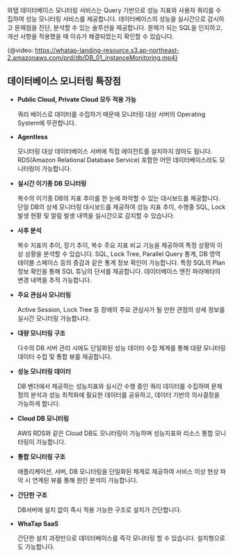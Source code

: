 와탭 데이터베이스 모니터링 서비스는 Query 기반으로 성능 지표와 사용자 쿼리를 수집하여 성능 모니터링 서비스를 제공합니다. 데이터베이스의 성능을 실시간으로 감시하고 문제점을 진단, 분석할 수 있는 솔루션을 제공합니다. 문제가 되는 SQL을 인지하고, 개선 사항을 적용했을 때 이슈가 해결되었는지 확인할 수 있습니다.

{@video: https://whatap-landing-resource.s3.ap-northeast-2.amazonaws.com/prd/db/DB_01_instanceMonitoring.mp4}

## 데이터베이스 모니터링 특장점

* **Public Cloud, Private Cloud 모두 적용 가능**

  쿼리 베이스로 데이터를 수집하기 때문에 모니터링 대상 서버의 Operating System에 무관합니다.

* **Agentless**

  모니터링 대상 데이터베이스 서버에 직접 에이전트를 설치하지 않아도 됩니다. RDS(Amazon Relational Database Service) 포함한 어떤 데이터베이스라도 모니터링이 가능합니다.

* **실시간 이기종 DB 모니터링**

  복수의 이기종 DB의 지표 추이를 한 눈에 파악할 수 있는 대시보드를 제공합니다. 단일 DB의 상세 모니터링 대시보드를 제공하여 성능 지표 추이, 수행중 SQL, Lock 발생 현황 및 알림 발생 내역을 실시간으로 감지할 수 있습니다.

* **사후 분석**

  복수 지표의 추이, 장기 추이, 복수 주요 지표 비교 기능을 제공하여 특정 상황의 이상 상황을 분석할 수 있습니다. SQL, Lock Tree, Parallel Query 통계, DB 영역 테이블 스페이스 등의 증감과 같은 통계 정보 확인이 가능합니다. 특정 SQL의 Plan 정보 확인을 통해 SQL 튜닝의 단서를 제공합니다. 데이터베이스 엔진 파라메타의 변경 내역을 추적 가능합니다.

* **주요 관심사 모니터링**

  Active Session, Lock Tree 등 장애의 주요 관심사가 될 만한 관점의 상세 정보를 실시간 모니터링 가능합니다.

* **대량 모니터링 구조**

  다수의 DB 서버 관리 시에도 단일화된 성능 데이터 수집 체계를 통해 대량 모니터링 데이터 수집 및 통합 뷰를 제공합니다.

* **성능 모니터링 데이터**

  DB 벤더에서 제공하는 성능지표와 실시간 수행 중인 쿼리 데이터를 수집하여 문제점의 분석과 성능 최적화에 필요한 데이터를 공유하고, 데이터 기반의 의사결정을 가능하게 합니다.

* **Cloud DB 모니터링**

  AWS RDS와 같은 Cloud DB도 모니터링이 가능하며 성능지표와 리소스 통합 모니터링이 가능합니다.

* **통합 모니터링 구조**

  애플리케이션, 서버, DB 모니터링을 단일화된 체계로 제공하여 서비스 이상 현상 파악 시 연계된 뷰를 통해 원인 분석이 가능합니다.

* **간단한 구조**

  DB서버에 설치 없이 즉시 적용 가능한 구조로 설치가 간단합니다.

* **WhaTap SaaS**

  간단한 설치 과정만으로 데이터베이스를 즉각 모니터링 할 수 있습니다. 설치형으로도 가능합니다.